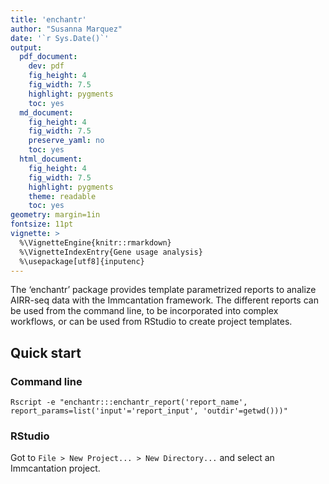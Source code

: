 ```yaml
---
title: 'enchantr'
author: "Susanna Marquez"
date: '`r Sys.Date()`'
output:
  pdf_document:
    dev: pdf
    fig_height: 4
    fig_width: 7.5
    highlight: pygments
    toc: yes
  md_document:
    fig_height: 4
    fig_width: 7.5
    preserve_yaml: no
    toc: yes
  html_document:
    fig_height: 4
    fig_width: 7.5
    highlight: pygments
    theme: readable
    toc: yes
geometry: margin=1in
fontsize: 11pt
vignette: >
  %\VignetteEngine{knitr::rmarkdown}
  %\VignetteIndexEntry{Gene usage analysis}
  %\usepackage[utf8]{inputenc}
---
```


The 'enchantr' package provides template parametrized reports to analize AIRR-seq
data with the Immcantation framework. The different reports can be used from the 
command line, to be incorporated into complex workflows, or can be used 
from RStudio to create project templates.


## Quick start

### Command line

```
Rscript -e "enchantr:::enchantr_report('report_name', report_params=list('input'='report_input', 'outdir'=getwd()))"
```

### RStudio

Got to `File > New Project... > New Directory...` and select an Immcantation project.




